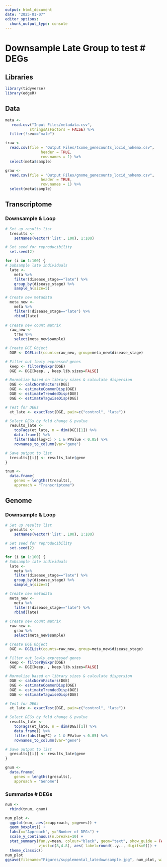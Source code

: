 ```yaml
---
output: html_document
date: "2025-01-07"
editor_options: 
  chunk_output_type: console
---
```


# Downsample Late Group  to test # DEGs

## Libraries
```r
library(tidyverse)
library(edgeR)
```

## Data
```r
meta <- 
   read.csv("Input Files/metadata.csv", 
           stringsAsFactors = FALSE) %>% 
  filter(!sex=="male")

traw <- 
  read.csv(file = "Output Files/txome_genecounts_locid_nohemo.csv", 
                header = TRUE, 
                row.names = 1) %>% 
  select(meta$sample)

graw <- 
  read.csv(file = "Output Files/gnome_genecounts_locid_nohemo.csv", 
                header = TRUE, 
                row.names = 1) %>% 
  select(meta$sample)
```

## Transcriptome 
### Downsample & Loop
```r
# Set up results list
  tresults <- 
    setNames(vector('list', 100), 1:100)

# Set seed for reproducibility
  set.seed(2)

for (i in 1:100) {
# Subsample late individuals
  late <- 
    meta %>% 
    filter(disease_stage=="late") %>% 
    group_by(disease_stage) %>% 
    sample_n(size=5) 

# Create new metadata
  meta_new <- 
    meta %>% 
    filter(!disease_stage=="late") %>% 
    rbind(late)
  
# Create new count matrix
  raw_new <- 
    traw %>% 
    select(meta_new$sample)

# Create DGE Object
  DGE <- DGEList(counts=raw_new, group=meta_new$disease_stage)

# Filter out lowly expressed genes
  keep <- filterByExpr(DGE)
  DGE <- DGE[keep, , keep.lib.sizes=FALSE]

# Normalize based on library sizes & calculate dispersion
  DGE <- calcNormFactors(DGE)
  DGE <- estimateCommonDisp(DGE)
  DGE <- estimateTrendedDisp(DGE)
  DGE <- estimateTagwiseDisp(DGE)

# Test for DEGs
  et_late <- exactTest(DGE, pair=c("control", "late"))

# Select DEGs by fold change & pvalue
  results_late <- 
    topTags(et_late, n = dim(DGE)[1]) %>% 
    data.frame() %>% 
    filter(abs(logFC) > 1 & PValue < 0.05) %>% 
    rownames_to_column(var="gene")

# Save output to list
  tresults[[i]] <- results_late$gene
}

tnum <- 
  data.frame(
    genes = lengths(tresults),
    approach = "Transcriptome")
```

## Genome 
### Downsample & Loop
```r
# Set up results list
  gresults <- 
    setNames(vector('list', 100), 1:100)

# Set seed for reproducibility
  set.seed(2)

for (i in 1:100) {
# Subsample late individuals
  late <- 
    meta %>% 
    filter(disease_stage=="late") %>% 
    group_by(disease_stage) %>% 
    sample_n(size=5) 

# Create new metadata
  meta_new <- 
    meta %>% 
    filter(!disease_stage=="late") %>% 
    rbind(late)
  
# Create new count matrix
  raw_new <- 
    graw %>% 
    select(meta_new$sample)

# Create DGE Object
  DGE <- DGEList(counts=raw_new, group=meta_new$disease_stage)

# Filter out lowly expressed genes
  keep <- filterByExpr(DGE)
  DGE <- DGE[keep, , keep.lib.sizes=FALSE]

# Normalize based on library sizes & calculate dispersion
  DGE <- calcNormFactors(DGE)
  DGE <- estimateCommonDisp(DGE)
  DGE <- estimateTrendedDisp(DGE)
  DGE <- estimateTagwiseDisp(DGE)

# Test for DEGs
  et_late <- exactTest(DGE, pair=c("control", "late"))

# Select DEGs by fold change & pvalue
  results_late <- 
    topTags(et_late, n = dim(DGE)[1]) %>% 
    data.frame() %>% 
    filter(abs(logFC) > 1 & PValue < 0.05) %>% 
    rownames_to_column(var="gene")

# Save output to list
  gresults[[i]] <- results_late$gene
}

gnum <- 
  data.frame(
    genes = lengths(gresults),
    approach = "Genome")
```

### Summarize # DEGs
```r
num <- 
  rbind(tnum, gnum)

num_plot <- 
  ggplot(num, aes(x=approach, y=genes)) +
  geom_boxplot() +
  labs(x="Approach", y="Number of DEGs") +
  scale_y_continuous(n.breaks=10) +
  stat_summary(fun.y=mean, colour="black", geom="text", show_guide = FALSE, 
               vjust=c(8,4.8), aes( label=round(..y.., digits=0))) +
  theme_classic()
num_plot
ggsave(filename="Figures/supplemental_latedownsample.jpg", num_plot, width=4, height=4, units="in")
```

